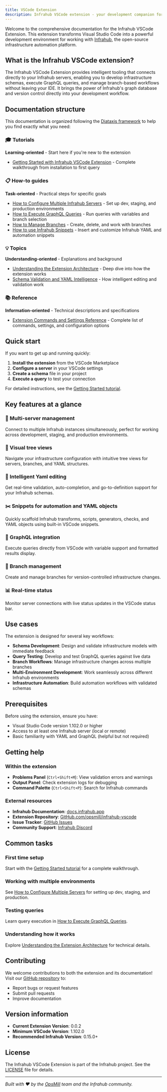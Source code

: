 ```yaml
---
title: VSCode Extension
description: Infrahub VSCode extension - your development companion for infrastructure automation
---
```


Welcome to the comprehensive documentation for the Infrahub VSCode Extension. This extension transforms Visual Studio Code into a powerful development environment for working with [Infrahub](https://docs.infrahub.app), the open-source infrastructure automation platform.

## What is the Infrahub VSCode extension?

The Infrahub VSCode Extension provides intelligent tooling that connects directly to your Infrahub servers, enabling you to develop infrastructure schemas, execute GraphQL queries, and manage branch-based workflows without leaving your IDE. It brings the power of Infrahub's graph database and version control directly into your development workflow.

## Documentation structure

This documentation is organized following the [Diataxis framework](https://diataxis.fr/) to help you find exactly what you need:

### 🎓 Tutorials

**Learning-oriented** - Start here if you're new to the extension

- [Getting Started with Infrahub VSCode Extension](./tutorials/getting-started.mdx) - Complete walkthrough from installation to first query

### 📋 How-to guides

**Task-oriented** - Practical steps for specific goals

- [How to Configure Multiple Infrahub Servers](./guides/configure-multiple-servers.mdx) - Set up dev, staging, and production environments
- [How to Execute GraphQL Queries](./guides/execute-graphql-queries.mdx) - Run queries with variables and branch selection
- [How to Manage Branches](./guides/manage-branches.mdx) - Create, delete, and work with branches
- [How to use Infrahub Snippets](./guides/snippets.mdx) - Insert and customize Infrahub YAML and automation snippets

### 💡 Topics

**Understanding-oriented** - Explanations and background

- [Understanding the Extension Architecture](./topics/extension-architecture.mdx) - Deep dive into how the extension works
- [Schema Validation and YAML Intelligence](./topics/schema-validation.mdx) - How intelligent editing and validation work

### 📚 Reference

**Information-oriented** - Technical descriptions and specifications

- [Extension Commands and Settings Reference](./reference/commands-settings.mdx) - Complete list of commands, settings, and configuration options

## Quick start

If you want to get up and running quickly:

1. **Install the extension** from the VSCode Marketplace
2. **Configure a server** in your VSCode settings
3. **Create a schema** file in your project
4. **Execute a query** to test your connection

For detailed instructions, see the [Getting Started tutorial](./tutorials/getting-started.mdx).

## Key features at a glance

### 🔗 Multi-server management

Connect to multiple Infrahub instances simultaneously, perfect for working across development, staging, and production environments.

### 🌳 Visual tree views

Navigate your infrastructure configuration with intuitive tree views for servers, branches, and YAML structures.

### 📝 Intelligent Yaml editing

Get real-time validation, auto-completion, and go-to-definition support for your Infrahub schemas.

### ✂️ Snippets for automation and YAML objects

Quickly scaffold Infrahub transforms, scripts, generators, checks, and YAML objects using built-in VSCode snippets.

### 🚀 GraphQL integration

Execute queries directly from VSCode with variable support and formatted results display.

### 🔀 Branch management

Create and manage branches for version-controlled infrastructure changes.

### 📊 Real-time status

Monitor server connections with live status updates in the VSCode status bar.

## Use cases

The extension is designed for several key workflows:

- **Schema Development**: Design and validate infrastructure models with immediate feedback
- **Query Testing**: Develop and test GraphQL queries against live data
- **Branch Workflows**: Manage infrastructure changes across multiple branches
- **Multi-Environment Development**: Work seamlessly across different Infrahub environments
- **Infrastructure Automation**: Build automation workflows with validated schemas

## Prerequisites

Before using the extension, ensure you have:

- Visual Studio Code version 1.102.0 or higher
- Access to at least one Infrahub server (local or remote)
- Basic familiarity with YAML and GraphQL (helpful but not required)

## Getting help

### Within the extension

- **Problems Panel** (`Ctrl+Shift+M`): View validation errors and warnings
- **Output Panel**: Check extension logs for debugging
- **Command Palette** (`Ctrl+Shift+P`): Search for Infrahub commands

### External resources

- **Infrahub Documentation**: [docs.infrahub.app](https://docs.infrahub.app)
- **Extension Repository**: [GitHub.com/opsmill/infrahub-vscode](https://github.com/opsmill/infrahub-vscode)
- **Issue Tracker**: [GitHub Issues](https://github.com/opsmill/infrahub-vscode/issues)
- **Community Support**: [Infrahub Discord](https://discord.gg/infrahub)

## Common tasks

### First time setup

Start with the [Getting Started tutorial](./tutorials/getting-started.mdx) for a complete walkthrough.

### Working with multiple environments

See [How to Configure Multiple Servers](./guides/configure-multiple-servers.mdx) for setting up dev, staging, and production.

### Testing queries

Learn query execution in [How to Execute GraphQL Queries](./guides/execute-graphql-queries.mdx).

### Understanding how it works

Explore [Understanding the Extension Architecture](./topics/extension-architecture.mdx) for technical details.

## Contributing

We welcome contributions to both the extension and its documentation! Visit our [GitHub repository](https://github.com/opsmill/infrahub-vscode) to:

- Report bugs or request features
- Submit pull requests
- Improve documentation

## Version information

- **Current Extension Version**: 0.0.2
- **Minimum VSCode Version**: 1.102.0
- **Recommended Infrahub Version**: 0.15.0+

## License

The Infrahub VSCode Extension is part of the Infrahub project. See the [LICENSE](https://github.com/opsmill/infrahub-vscode/blob/main/LICENSE) file for details.

---

*Built with ❤️ by the [OpsMill](https://opsmill.com) team and the Infrahub community.*